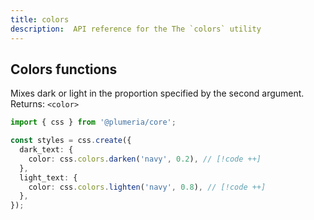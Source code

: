 ```yaml
---
title: colors
description:  API reference for the The `colors` utility
---
```



## Colors functions

Mixes dark or light in the proportion specified by the second argument. Returns: `<color>`

```ts title="TypeScript"
import { css } from '@plumeria/core';

const styles = css.create({
  dark_text: {
    color: css.colors.darken('navy', 0.2), // [!code ++]
  },
  light_text: {
    color: css.colors.lighten('navy', 0.8), // [!code ++]
  },
});
```

<Cards>
  <Card title="See more about @plumeria/collection package" href="/docs/reference/collection" />
</Cards>